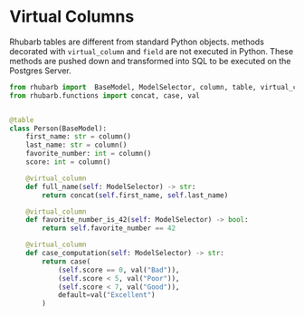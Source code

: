 # Virtual Columns

Rhubarb tables are different from standard Python objects. methods decorated with `virtual_column` and `field` are not executed in Python. These methods are pushed down and transformed into SQL to be executed on the Postgres Server.

```python
from rhubarb import  BaseModel, ModelSelector, column, table, virtual_column
from rhubarb.functions import concat, case, val


@table
class Person(BaseModel):
    first_name: str = column()
    last_name: str = column()
    favorite_number: int = column()
    score: int = column()

    @virtual_column
    def full_name(self: ModelSelector) -> str:
        return concat(self.first_name, self.last_name)

    @virtual_column
    def favorite_number_is_42(self: ModelSelector) -> bool:
        return self.favorite_number == 42

    @virtual_column
    def case_computation(self: ModelSelector) -> str:
        return case(
            (self.score == 0, val("Bad")),
            (self.score < 5, val("Poor")),
            (self.score < 7, val("Good")),
            default=val("Excellent")
        )
```